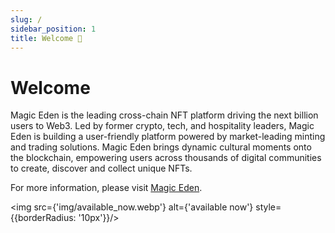 ```yaml
---
slug: /
sidebar_position: 1
title: Welcome 👋
---
```


# Welcome

Magic Eden is the leading cross-chain NFT platform driving the next billion users to Web3. Led by former crypto, tech,
and hospitality leaders, Magic Eden is building a user-friendly platform powered by market-leading minting and trading
solutions. Magic Eden brings dynamic cultural moments onto the blockchain, empowering users across thousands of digital
communities to create, discover and collect unique NFTs.

For more information, please visit  [Magic Eden](https://magiceden.io).

<img src={'img/available_now.webp'} alt={'available now'} style={{borderRadius: '10px'}}/>


